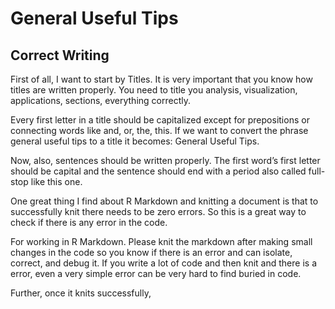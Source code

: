# General Useful Tips {#tips}

## Correct Writing


First of all, I want to start by Titles. It is very important that you know how titles are written properly. You need to title you analysis, visualization, applications, sections, everything correctly. 

Every first letter in a title should be capitalized except for prepositions or connecting words like and, or, the, this. 
If we want to convert the phrase general useful tips to a title it becomes: General Useful Tips. 

Now, also, sentences should be written properly. The first word's first letter should be capital and the sentence should end with a period also called full-stop like this one. 


One great thing I find about R Markdown and knitting a document is that to successfully knit there needs to be zero errors. So this is a great way to check if there is any error in the code.

For working in R Markdown. Please knit the markdown after making small changes in the code so you know if there is an error and can isolate, correct, and debug it. If you write a lot of code and then knit and there is a error, even a very simple error can be very hard to find buried in code. 

Further, once it knits successfully, 
